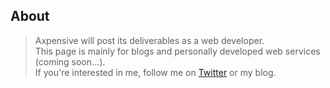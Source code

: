 ## About

> Axpensive will post its deliverables as a web developer.<br/>
> This page is mainly for blogs and personally developed web services (coming soon...).<br/>
> If you're interested in me, follow me on [Twitter](https://twitter.com/genius_hacker_) or my blog.
